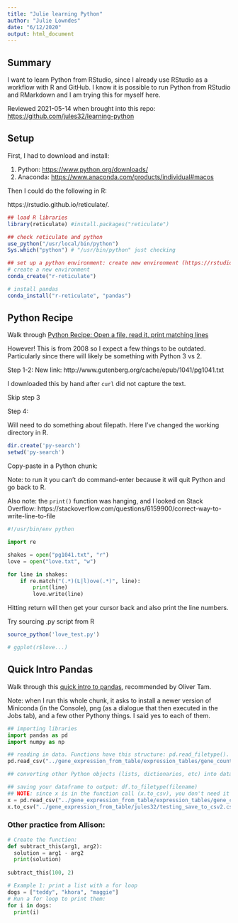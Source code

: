```yaml
---
title: "Julie learning Python"
author: "Julie Lowndes"
date: "6/12/2020"
output: html_document
---
```


## Summary

I want to learn Python from RStudio, since I already use RStudio as a workflow with R and GitHub. I know it is possible to run Python from RStudio and RMarkdown and I am trying this for myself here. 

Reviewed 2021-05-14 when brought into this repo: <https://github.com/jules32/learning-python>

## Setup

First, I had to download and install: 

1. Python: <https://www.python.org/downloads/>
1. Anaconda: <https://www.anaconda.com/products/individual#macos>

Then I could do the following in R:

https://rstudio.github.io/reticulate/.

```r
## load R libraries
library(reticulate) #install.packages("reticulate")

## check reticulate and python
use_python("/usr/local/bin/python")
Sys.which("python") # "/usr/bin/python" just checking

## set up a python environment: create new environment (https://rstudio.github.io/reticulate/articles/python_packages.html)
# create a new environment 
conda_create("r-reticulate")

# install pandas
conda_install("r-reticulate", "pandas")

```


## Python Recipe

Walk through [
Python Recipe: Open a file, read it, print matching lines](https://palewi.re/posts/2008/04/05/python-recipe-open-a-file-read-through-it-print-each-line-matching-a-search-term/)

However! This is from 2008 so I expect a few things to be outdated. Particularly since there will likely be something with Python 3 vs 2. 

Step 1-2:
New link: http://www.gutenberg.org/cache/epub/1041/pg1041.txt

I downloaded this by hand after `curl` did not capture the text.

Skip step 3

Step 4: 

Will need to do something about filepath. Here I've changed the working directory in R. 

```r
dir.create('py-search')
setwd('py-search')
```

Copy-paste in a Python chunk:

Note: to run it you can't do command-enter because it will quit Python and go back to R.

Also note: the `print()` function was hanging, and I looked on Stack Overflow: 
https://stackoverflow.com/questions/6159900/correct-way-to-write-line-to-file

```python
#!/usr/bin/env python

import re

shakes = open("pg1041.txt", "r")
love = open("love.txt", "w")

for line in shakes:
    if re.match("(.*)(L|l)ove(.*)", line):
        print(line)  
        love.write(line)
```

Hitting return will then get your cursor back and also print the line numbers. 

Try sourcing .py script from R

```r
source_python('love_test.py') 

# ggplot(r$love...)
```


## Quick Intro Pandas

Walk through this [quick intro to pandas](https://towardsdatascience.com/a-quick-introduction-to-the-pandas-python-library-f1b678f34673), recommended by Oliver Tam.

Note: when I run this whole chunk, it asks to install a newer version of Miniconda (in the Console), png (as a dialogue that then executed in the Jobs tab), and a few other Pythony things. I said yes to each of them.

```python
## importing libraries
import pandas as pd 
import numpy as np 

## reading in data. Functions have this structure: pd.read_filetype().
pd.read_csv("../gene_expression_from_table/expression_tables/gene_counts.csv")

## converting other Python objects (lists, dictionaries, etc) into dataframe: pd.DataFrame()

## saving your dataframe to output: df.to_filetype(filename)
## NOTE: since x is in the function call (x.to_csv), you don't need it as a variable
x = pd.read_csv("../gene_expression_from_table/expression_tables/gene_counts.csv")
x.to_csv("../gene_expression_from_table/jules32/testing_save_to_csv2.csv")


```

### Other practice from Allison: 
```python
# Create the function:
def subtract_this(arg1, arg2):
  solution = arg1 - arg2
  print(solution)
  
subtract_this(100, 2)

# Example 1: print a list with a for loop
dogs = ["teddy", "khora", "maggie"]
# Run a for loop to print them: 
for i in dogs: 
  print(i)
```

